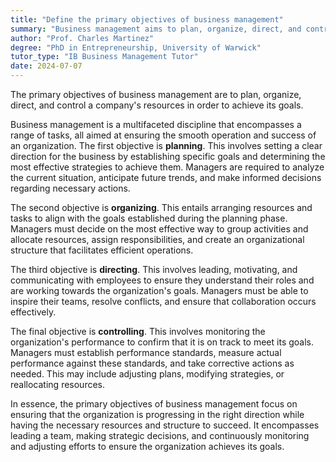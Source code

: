 ```yaml
---
title: "Define the primary objectives of business management"
summary: "Business management aims to plan, organize, direct, and control resources effectively to achieve a company's objectives."
author: "Prof. Charles Martinez"
degree: "PhD in Entrepreneurship, University of Warwick"
tutor_type: "IB Business Management Tutor"
date: 2024-07-07
---
```


The primary objectives of business management are to plan, organize, direct, and control a company's resources in order to achieve its goals.

Business management is a multifaceted discipline that encompasses a range of tasks, all aimed at ensuring the smooth operation and success of an organization. The first objective is **planning**. This involves setting a clear direction for the business by establishing specific goals and determining the most effective strategies to achieve them. Managers are required to analyze the current situation, anticipate future trends, and make informed decisions regarding necessary actions.

The second objective is **organizing**. This entails arranging resources and tasks to align with the goals established during the planning phase. Managers must decide on the most effective way to group activities and allocate resources, assign responsibilities, and create an organizational structure that facilitates efficient operations.

The third objective is **directing**. This involves leading, motivating, and communicating with employees to ensure they understand their roles and are working towards the organization's goals. Managers must be able to inspire their teams, resolve conflicts, and ensure that collaboration occurs effectively.

The final objective is **controlling**. This involves monitoring the organization's performance to confirm that it is on track to meet its goals. Managers must establish performance standards, measure actual performance against these standards, and take corrective actions as needed. This may include adjusting plans, modifying strategies, or reallocating resources.

In essence, the primary objectives of business management focus on ensuring that the organization is progressing in the right direction while having the necessary resources and structure to succeed. It encompasses leading a team, making strategic decisions, and continuously monitoring and adjusting efforts to ensure the organization achieves its goals.
    